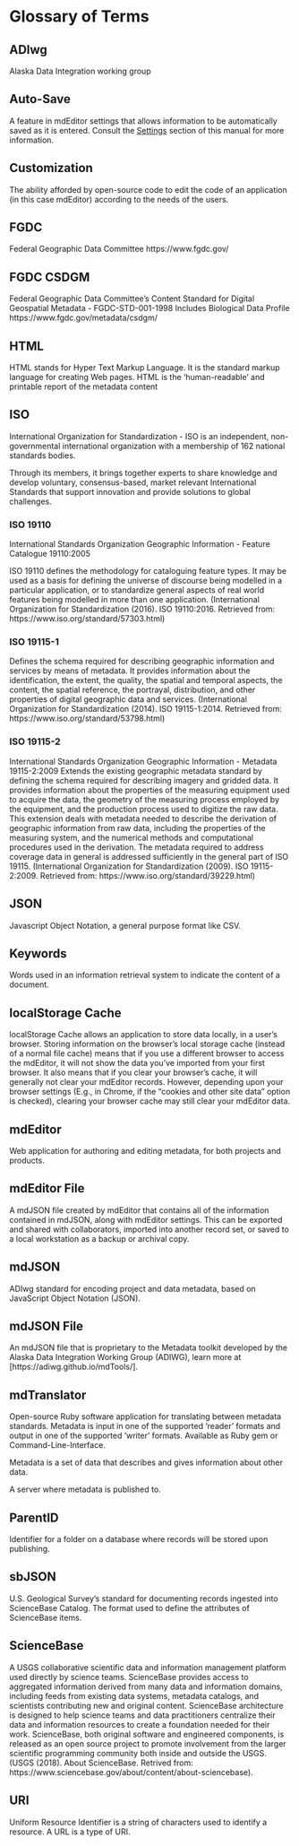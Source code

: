 # Glossary of Terms {-#glossary}

## ADIwg {-}
Alaska Data Integration working group

## Auto-Save {-}
A feature in mdEditor settings that allows information to be automatically saved as it is entered. Consult the [Settings](#settings) section of this manual for more information.

## Customization {-}
The ability afforded by open-source code to edit the code of an application (in this case mdEditor) according to the needs of the users.

## FGDC {-}
Federal Geographic Data Committee https://www.fgdc.gov/

## FGDC CSDGM {-}
Federal Geographic Data Committee’s Content Standard for Digital Geospatial Metadata - FGDC-STD-001-1998 Includes Biological Data Profile https://www.fgdc.gov/metadata/csdgm/

## HTML {-}
HTML stands for Hyper Text Markup Language. It is the standard markup language for creating Web pages. HTML is the ‘human-readable’ and printable report of the metadata content

## ISO {-}
International Organization for Standardization - ISO is an independent, non-governmental international organization with a membership of 162 national standards bodies.

Through its members, it brings together experts to share knowledge and develop voluntary, consensus-based, market relevant International Standards that support innovation and provide solutions to global challenges.

### ISO 19110 {-}
International Standards Organization Geographic Information - Feature Catalogue 19110:2005

ISO 19110 defines the methodology for cataloguing feature types. It may be used as a basis for defining the universe of discourse being modelled in a particular application, or to standardize general aspects of real world features being modelled in more than one application. (International Organization for Standardization (2016). ISO 19110:2016. Retrieved from: https://www.iso.org/standard/57303.html)

### ISO 19115-1 {-}
Defines the schema required for describing geographic information and services by means of metadata. It provides information about the identification, the extent, the quality, the spatial and temporal aspects, the content, the spatial reference, the portrayal, distribution, and other properties of digital geographic data and services. (International Organization for Standardization (2014). ISO 19115-1:2014. Retrieved from: https://www.iso.org/standard/53798.html)

### ISO 19115-2 {-}
International Standards Organization Geographic Information - Metadata 19115-2:2009
Extends the existing geographic metadata standard by defining the schema required for describing imagery and gridded data. It provides information about the properties of the measuring equipment used to acquire the data, the geometry of the measuring process employed by the equipment, and the production process used to digitize the raw data. This extension deals with metadata needed to describe the derivation of geographic information from raw data, including the properties of the measuring system, and the numerical methods and computational procedures used in the derivation. The metadata required to address coverage data in general is addressed sufficiently in the general part of ISO 19115. (International Organization for Standardization (2009). ISO 19115-2:2009. Retrieved from: https://www.iso.org/standard/39229.html)

## JSON {-}
Javascript Object Notation, a general purpose format like CSV.

## Keywords {-}
Words used in an information retrieval system to indicate the content of a document.

## localStorage Cache {-}
localStorage Cache allows an application to store data locally, in a user's browser. Storing information on the browser's local storage cache (instead of a normal file cache) means that if you use a different browser to access the mdEditor, it will not show the data you've imported from your first browser. It also means that if you clear your browser's cache, it will generally not clear your mdEditor records. However, depending upon your browser settings (E.g., in Chrome, if the "cookies and other site data" option is checked), clearing your browser cache may still clear your mdEditor data.

## mdEditor {-}
Web application for authoring and editing metadata, for both projects and products.

## mdEditor File {-}
A mdJSON file created by mdEditor that contains all of the information contained in mdJSON, along with mdEditor settings. This can be exported and shared with collaborators, imported into another record set, or saved to a local workstation as a backup or archival copy.

## mdJSON {-}
ADIwg standard for encoding project and data metadata, based on JavaScript Object Notation (JSON).

## mdJSON File {-}
An mdJSON file that is proprietary to the Metadata toolkit developed by the Alaska Data Integration Working Group (ADIWG), learn more at [https://adiwg.github.io/mdTools/].

## mdTranslator {-}
Open-source Ruby software application for translating between metadata standards. Metadata is input in one of the supported ‘reader’ formats and output in one of the supported ‘writer’ formats. Available as Ruby gem or Command-Line-Interface.

Metadata is a set of data that describes and gives information about other data.

A server where metadata is published to.

## ParentID {-}
Identifier for a folder on a database where records will be stored upon publishing.

## sbJSON {-}
U.S. Geological Survey’s standard for documenting records ingested into ScienceBase Catalog. The format used to define the attributes of ScienceBase items.

## ScienceBase {-}
A USGS collaborative scientific data and information management platform used directly by science teams. ScienceBase provides access to aggregated information derived from many data and information domains, including feeds from existing data systems, metadata catalogs, and scientists contributing new and original content. ScienceBase architecture is designed to help science teams and data practitioners centralize their data and information resources to create a foundation needed for their work. ScienceBase, both original software and engineered components, is released as an open source project to promote involvement from the larger scientific programming community both inside and outside the USGS. (USGS (2018). About ScienceBase. Retrived from: https://www.sciencebase.gov/about/content/about-sciencebase).

## URI {-}
Uniform Resource Identifier is a string of characters used to identify a resource. A URL is a type of URI.
